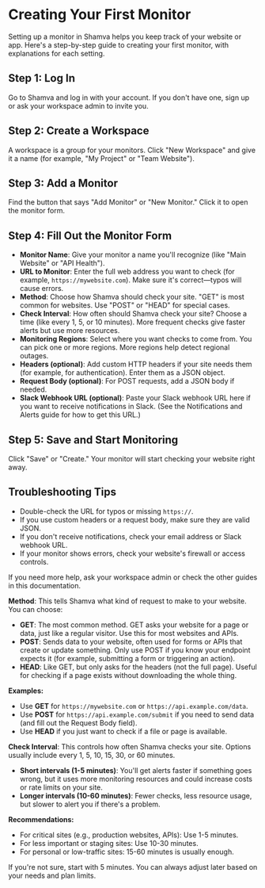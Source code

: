 # Creating Your First Monitor

Setting up a monitor in Shamva helps you keep track of your website or app. Here's a step-by-step guide to creating your first monitor, with explanations for each setting.

## Step 1: Log In
Go to Shamva and log in with your account. If you don't have one, sign up or ask your workspace admin to invite you.

## Step 2: Create a Workspace
A workspace is a group for your monitors. Click "New Workspace" and give it a name (for example, "My Project" or "Team Website").

## Step 3: Add a Monitor
Find the button that says "Add Monitor" or "New Monitor." Click it to open the monitor form.

## Step 4: Fill Out the Monitor Form
- **Monitor Name**: Give your monitor a name you'll recognize (like "Main Website" or "API Health").
- **URL to Monitor**: Enter the full web address you want to check (for example, `https://mywebsite.com`). Make sure it's correct—typos will cause errors.
- **Method**: Choose how Shamva should check your site. "GET" is most common for websites. Use "POST" or "HEAD" for special cases.
- **Check Interval**: How often should Shamva check your site? Choose a time (like every 1, 5, or 10 minutes). More frequent checks give faster alerts but use more resources.
- **Monitoring Regions**: Select where you want checks to come from. You can pick one or more regions. More regions help detect regional outages.
- **Headers (optional)**: Add custom HTTP headers if your site needs them (for example, for authentication). Enter them as a JSON object.
- **Request Body (optional)**: For POST requests, add a JSON body if needed.
- **Slack Webhook URL (optional)**: Paste your Slack webhook URL here if you want to receive notifications in Slack. (See the Notifications and Alerts guide for how to get this URL.)

## Step 5: Save and Start Monitoring
Click "Save" or "Create." Your monitor will start checking your website right away.

## Troubleshooting Tips
- Double-check the URL for typos or missing `https://`.
- If you use custom headers or a request body, make sure they are valid JSON.
- If you don't receive notifications, check your email address or Slack webhook URL.
- If your monitor shows errors, check your website's firewall or access controls.

If you need more help, ask your workspace admin or check the other guides in this documentation.

**Method**: This tells Shamva what kind of request to make to your website. You can choose:
  - **GET**: The most common method. GET asks your website for a page or data, just like a regular visitor. Use this for most websites and APIs.
  - **POST**: Sends data to your website, often used for forms or APIs that create or update something. Only use POST if you know your endpoint expects it (for example, submitting a form or triggering an action).
  - **HEAD**: Like GET, but only asks for the headers (not the full page). Useful for checking if a page exists without downloading the whole thing.

**Examples:**
- Use **GET** for `https://mywebsite.com` or `https://api.example.com/data`.
- Use **POST** for `https://api.example.com/submit` if you need to send data (and fill out the Request Body field).
- Use **HEAD** if you just want to check if a file or page is available.

**Check Interval**: This controls how often Shamva checks your site. Options usually include every 1, 5, 10, 15, 30, or 60 minutes.
- **Short intervals (1-5 minutes)**: You'll get alerts faster if something goes wrong, but it uses more monitoring resources and could increase costs or rate limits on your site.
- **Longer intervals (10-60 minutes)**: Fewer checks, less resource usage, but slower to alert you if there's a problem.

**Recommendations:**
- For critical sites (e.g., production websites, APIs): Use 1-5 minutes.
- For less important or staging sites: Use 10-30 minutes.
- For personal or low-traffic sites: 15-60 minutes is usually enough.

If you're not sure, start with 5 minutes. You can always adjust later based on your needs and plan limits. 